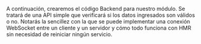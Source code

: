 
<DocHeader title="Código Backend" pretitle="Tutorial" />

A continuación, crearemos el código Backend para nuestro módulo.
Se tratará de una API simple que verificará si los datos ingresados son válidos o no.
Notarás la sencillez con la que se puede implementar una conexión WebSocket entre un cliente y un servidor
y cómo todo funciona con HMR sin necesidad de reiniciar ningún servicio.

<Title tag="h2" text="Creando módulo Bridge" />

Lo primero que haremos será crear un nuevo módulo de tipo Bridge.

Para comenzar, crearemos un nuevo módulo de tipo Bridge. Abrimos la consola en la carpeta del
proyecto (donde se encuentra el archivo `package.json`) y ejecutamos el siguiente comando:

<Code>beyond add module</Code>

El cómando nos solicitará los siguientes datos:

-   **subpath**: agregaremos "api/auth". Este valor corresponde al subpath del
    módulo y tiene relación directa con el valor del entry point "exports" en el `package.json`
-   **about**: "Módulo backend para validar inicio de sesión".

Una vez ejecutado el comando, podremos ver que se ha creado nuestro módulo en el directorio modules/auth de nuestro proyecto.

<Title tag="h3" text="Estructura del Bridge" />

#### `module.json`

Este es el archivo de configuración de nuestro módulo. Todos los módulos en <BeyondJS/>
poseen uno.

<CodeBox title="auth/module.json">
	{`{
  "name": "api/auth",
  "description": "Modulo backend para validar inicio de sesion",
  "bridge": {
    "path": "bridge",
    "files": [
      "*"
    ]
  },
  "platforms": [
    "*"
  ]
}`}
</CodeBox>

En este caso, se presenta un archivo de configuración para un módulo de BeyondJS llamado "auth".
En este archivo se especifica que el módulo es de tipo "bridge", y que todos los archivos de esa
carpeta formarán parte del bundle. Además, también se indica que el módulo es compatible con todas las plataformas.

#### Archivo index.ts

<CodeBox title="bridge/index.ts">

{`//your code here

export /*actions*/ /*bundle*/
class Bridge {

}
`}

</CodeBox>

En el archivo index.ts del bridge, se incluyen dos comentarios especiales,
los cuales son importantes para la funcionalidad del módulo.

El primer comentario, {`/\*actions\*/`}, indica que el módulo contiene métodos que serán consumidos a
través de una conexión WebSocket desde un proyecto cliente u otro servicio.

El segundo comentario, {`/\*bundle\*/`}, indica que el objeto del archivo podrá ser consumido desde
otro módulo y debe ser agregado en los exports del archivo package.json.

<Title tag="h3" text="Lógica Backend" />

En el archivo `bridge/index.tx` agregaremos un objeto `data` que nos servirá de "base de datos" para el ejemplo.
Este archivo poseerá los valores del usuario y la clave válidos.

También agregaremos un método login que reciba los parametros usuario y clave para verificar si los datos pasados son válidos o no.

<CodeBox title="bridge/index.ts">
{`

interface IData {
\tuser: string;
\tpassword: string;
}

const data: IData = {
\tuser: 'beyondjs',
\tpassword: 'B3yondJS'
}
export /\*actions\*/\/\*bundle\*/
class Auth {
\tasync login(user :string, password: string) {
\t\tif (user !== data.user || password !== data.password) {
\t\t\treturn {status: true, error: "Invalid data" };
\t\t}

      return {status: true, data: {valid: true} }

\t}
}

`}

</CodeBox>

Parece simple ¿Verdad? ¡Acá está lo importante!

Al crear un bundle de tipo Bridge <BeyondJS/> crea de forma automática el código cliente
para conectarnos al backend y consumir la API provista.

Ahora solo necesitamos importar el bundle en nuestro módulo home e integrar la l´gocia de validación.

<Title tag="h2" text="Integración en el módulo cliente" />

Ahora importamos el módulo `auth` desde el componente principal de nuestro módulo home `home`.

<CodeBox title="home/ts/views/index.tsx">{`import {Auth} from "@beyond-js/tutorial/api/auth";`}</CodeBox>

Algunos puntos a destacar de la línea de código anterior.

-   El import se realiza por medio del Bare Identifier del módulo, el cúal corresponde al nombre del proyecto y el subpath del módulo.
-   La importación de módulos está basada en ESM, pero por compatibilidad con navegadores que aún no soportan
    los importmaps, actualmente BeyondJS hace uso de SystemJS.

Ahora agreguemos la función `onSubmit` al formulario y la lógica para integrar el cliente y el backend.

<CodeBox title="home/ts/views/index.tsx">

{`

interface IForm {
\tdisabled?: boolean;
}
const model = new Auth();
export /\*page\*/ function View(): JSX.Element {
\tconst defaultValues = { username: "", password: "", fetching: false };
\tconst [values, setValues] = React.useState(defaultValues);
\tconst [error, setError] = React.useState();
\tconst handleChange = ({ currentTarget: target }) => {
\tconst currentValue = { ...values };
\tcurrentValue[target.name] = target.value;
\tsetValues(currentValue);
};
\t\tconst formDisabled: IForm = {};
\t\tconst { username, password } = values;
\tif (!username || !password) {
\t\tformDisabled.disabled = true;
\t}
\tconst onSubmit = async (event) => {
\t\ttry {
\t\t\tevent.preventDefault();
\t\t\tconst response = await model.login(username, password);

            if (!response.data?.valid) {
                setError(response.error);
                return;
            }
            console.log("valid data");
        } catch (e) {
            console.log(e);
        }
    };

    return (
        <div className="page__container">
            <form onSubmit={onSubmit}>
                {error && <div className="form__error">{error}</div>}
                <label>User: </label>
                <input onChange={handleChange} placeholder="username" type="text" name="username" />
                <label>Password</label>
                <input onChange={handleChange} placeholder="******" type="password" name="password" />
                <div className="form__actions">
                    <button onClick={onSubmit} {...formDisabled}>
                        Login
                    </button>
                </div>
            </form>
        </div>
    );

}
`}

</CodeBox>

Es tiempo de probar nuestro formulario.
Si agregamos los datos correctos, podremos ver que en la consola del navegador aparece el mensaje que
indica que los datos fueron validados y se puede iniciar sesión, si por el contrario,
agregamos datos incorrectos, podremos ver como aparece el mensaje de error
"Invalid data" el cual actualizamos en la variable de estado del componente.

#### Resumen:

-   Creamos un módulo con un widget de tipo page.
-   Creamos una conexión con un backend node por medio del bundle bridge.
-   Repasamos la estructura de resolución de módulos para importar el bridge Auth y poder agregar la validación de inicio de sesión.
-   Ahora solo nos falta redireccionar al usuario a una pantalla de bienvenida.

> ##### ¡Ya te conectaste al Backend!
>
> Es importante recalcar que en el código anterior realizamos ya una integración de forma directa entre el paquete que
> consume y el paquete que provee la información. Puedes leer detenicamente toda esta información
> en <Link href="docs/modules/bridges"/>la sección dedicada a Bridges de esta documentación

<NextLinks items={['tutorial/routing']} />
